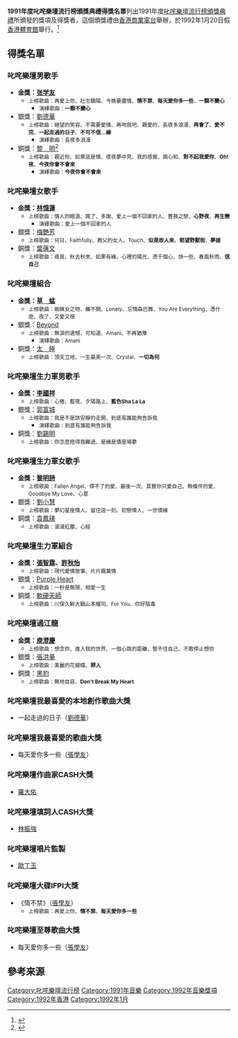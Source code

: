 {{Infobox award
| name     = 1991年度叱咤樂壇流行榜頒獎禮音樂會
| image    = 
| caption  = 
| date     = 1992年1月20日
| location = [[香港體育館|香港體育館]]
| network  = [[無綫電視|無綫電視]][[翡翠台|翡翠台]]
| host     = 
| ratings  =  
| previous = [[1990年度叱咤樂壇流行榜頒獎典禮得獎名單|1990年度]]
| main     = [[叱咤樂壇流行榜頒獎典禮|叱咤樂壇流行榜頒獎典禮]]
| next     = [[1992年度叱咤樂壇流行榜頒獎典禮得獎名單|1992年度]]
}}
'''1991年度叱咤樂壇流行榜頒獎典禮得獎名單'''列出1991年度[[叱咤樂壇流行榜頒獎典禮|叱咤樂壇流行榜頒獎典禮]]所頒發的獎項及得獎者，這個頒獎禮由[[香港商業電台|香港商業電台]]舉辦，於1992年1月20日假[[香港體育館|香港體育館]]舉行。<ref>{{Cite web|url = https://i.imgur.com/OwdjF7X.jpg|title = 叱咤樂壇頒獎禮|date = 1992-01-26|publisher = 玉郎電視|language = zh|accessdate = 2022-02-03|archive-url = https://web.archive.org/web/20220203063429/https://i.imgur.com/OwdjF7X.jpg|archive-date = 2022-02-03|dead-url = yes}}</ref>

== 得獎名單 ==
=== 叱咤樂壇男歌手 ===
*'''金獎：[[张学友|张学友]]'''
**<small>上榜歌曲：再愛上你、壯志驕陽、今晚要盡情、'''情不禁'''、'''每天愛你多一些'''、'''一顆不變心'''</small>
***<small>演繹歌曲：'''一顆不變心'''</small>
*銀獎：[[劉德華|劉德華]]
**<small>上榜歌曲：絕望的笑容、不需要愛情、再吻我吧、親愛的、長夜多浪漫、'''再會了'''、'''愛不完'''、'''一起走過的日子'''、'''不可不信...緣'''</small>
***<small>演繹歌曲：長夜多浪漫</small>
*銅獎：[[黎明|黎　明]]<ref>{{Cite web|url = https://i.imgur.com/qYVnOnL.jpg|title = 曾得過的獎項|publisher = 清新周刊|date = 1994|language = zh|accessdate = 2022-02-03|archive-url = https://web.archive.org/web/20211222111243/https://i.imgur.com/qYVnOnL.jpg|archive-date = 2021-12-22|dead-url = yes}}</ref>
**<small>上榜歌曲：親近你、如果這是情、夜夜夢中見、我的感覺、兩心知、'''對不起我愛你'''、'''Oh! 夜'''、'''今夜你會不會來'''</small>
***<small>演繹歌曲：'''今夜你會不會來'''</small>

=== 叱咤樂壇女歌手 ===
*'''金獎：[[林憶蓮|林憶蓮]]'''
**<small>上榜歌曲：情人的眼淚、瘋了、多謝、愛上一個不回家的人、薔薇之戀、'''心野夜'''、'''再生戀'''</small>
***<small>演繹歌曲：愛上一個不回家的人</small>
*銀獎：[[梅艷芳|梅艷芳]]
**<small>上榜歌曲：何日、Faithfully、教父的女人、Touch、'''似是故人來'''、'''慾望野獸街'''、'''夢姬'''</small>
*銅獎：[[葉蒨文|葉蒨文]]
**<small>上榜歌曲：尋覓、秋去秋來、如果有緣、心裡的陽光、憑千個心、快一些、春風秋雨、'''信自己'''</small>

=== 叱咤樂壇組合 ===
*'''金獎：[[草蜢_(組合)|草　蜢]]'''
**<small>上榜歌曲：蜘蛛女之吻、離不開、Lonely、忘情森巴舞、You Are Everything、憑什麼、夜了、又愛又恨</small>
*銀獎：[[Beyond|Beyond]]
**<small>上榜歌曲：無淚的遺憾、可知道、Amani、不再猶豫</small>
***<small>演繹歌曲：Amani</small>
*銅獎：[[太極樂隊|太　極]]
**<small>上榜歌曲：頂天立地、一生最美一次、Crystal、'''一切為何'''</small>

=== 叱咤樂壇生力軍男歌手 ===
*'''金獎：[[李國祥_(歌手)|李國祥]]'''
**<small>上榜歌曲：心倦、藍夜、夕陽路上、'''藍色Sha La La'''</small>
*銀獎：[[郭富城|郭富城]]
**<small>上榜歌曲：我是不是該安靜的走開、到底有誰能夠告訴我</small>
***<small>演繹歌曲：到底有誰能夠告訴我</small>
*銅獎：[[劉錫明|劉錫明]]
**<small>上榜歌曲：你怎麼捨得我難過、是緣是債是場夢</small>

=== 叱咤樂壇生力軍女歌手 ===
*'''金獎：[[黎明詩|黎明詩]]'''
**<small>上榜歌曲：Fallen Angel、停不了的愛、最後一次、其實你只愛自己、無條件的愛、Goodbye My Love、心意</small>
*銀獎：[[劉小慧|劉小慧]]
**<small>上榜歌曲：夢幻星座情人、留住這一刻、初戀情人、一世情緣</small>
*銅獎：[[袁鳳瑛|袁鳳瑛]]
**<small>上榜歌曲：滾滾紅塵、心經</small>

=== 叱咤樂壇生力軍組合 ===
*'''金獎：[[張智霖|張智霖]]、[[許秋怡|許秋怡]]'''
**<small>上榜歌曲：現代愛情故事、片片楓葉情</small>
*銀獎：[[Purple_Heart|Purple Heart]]
**<small>上榜歌曲：一秒是無限、相愛一生</small>
*銅獎：[[軟硬天師|軟硬天師]]
**<small>上榜歌曲：川保久齡大戰山本耀司、For You、你好陰毒</small>

=== 叱咤樂壇過江龍 ===
*'''金獎：[[庾澄慶|庾澄慶]]'''
**<small>上榜歌曲：想念你、進入我的世界、一個心跳的距離、管不住自己、不敢停止想你</small>
*銀獎：[[張洪量|張洪量]]
**<small>上榜歌曲：美麗的花蝴蝶、'''罪人'''</small>
*銅獎：[[黑豹乐队|黑豹]]
**<small>上榜歌曲：無地自容、'''Don't Break My Heart'''</small>

=== 叱咤樂壇我最喜愛的本地創作歌曲大獎 ===
*一起走過的日子（[[劉德華|劉德華]]）

=== 叱咤樂壇我最喜愛的歌曲大獎 ===
*每天愛你多一些（[[張學友|張學友]]）

=== 叱咤樂壇作曲家CASH大獎 ===
*[[羅大佑|羅大佑]]

=== 叱咤樂壇填詞人CASH大獎 ===
*[[林振強|林振強]]

=== 叱咤樂壇唱片監製 ===
*[[歐丁玉|歐丁玉]]

=== 叱咤樂壇大碟IFPI大獎 ===
*《情不禁》（[[張學友|張學友]]）
**<small>上榜歌曲：再愛上你、'''情不禁'''、'''每天愛你多一些'''</small>

=== 叱咤樂壇至尊歌曲大獎 ===
*每天愛你多一些（[[張學友|張學友]]）

== 參考來源 ==
{{reflist}}

{{叱咤樂壇流行榜}}

[[Category:叱咤樂壇流行榜|Category:叱咤樂壇流行榜]]
[[Category:1991年音樂|Category:1991年音樂]]
[[Category:1992年音樂獎項|Category:1992年音樂獎項]]
[[Category:1992年香港|Category:1992年香港]]
[[Category:1992年1月|Category:1992年1月]]
